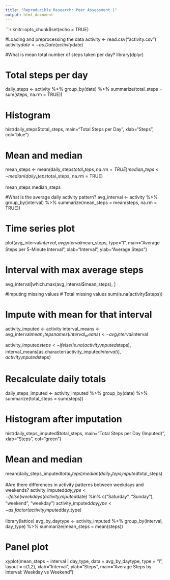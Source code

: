 ---
title: "Reproducible Research: Peer Assessment 1"
output: html_document
---

```{r setup, include=FALSE}
knitr::opts_chunk$set(echo = TRUE)

#Loading and preprocessing the data
activity <- read.csv("activity.csv")
activity$date <- as.Date(activity$date)

#What is mean total number of steps taken per day?
library(dplyr)

# Total steps per day
daily_steps <- activity %>%
  group_by(date) %>%
  summarize(total_steps = sum(steps, na.rm = TRUE))

# Histogram
hist(daily_steps$total_steps, main="Total Steps per Day", xlab="Steps", col="blue")

# Mean and median
mean_steps <- mean(daily_steps$total_steps, na.rm = TRUE)
median_steps <- median(daily_steps$total_steps, na.rm = TRUE)

mean_steps
median_steps


#What is the average daily activity pattern?
avg_interval <- activity %>%
  group_by(interval) %>%
  summarize(mean_steps = mean(steps, na.rm = TRUE))

# Time series plot
plot(avg_interval$interval, avg_interval$mean_steps, type="l", 
     main="Average Steps per 5-Minute Interval", 
     xlab="Interval", ylab="Average Steps")

# Interval with max average steps
avg_interval[which.max(avg_interval$mean_steps), ]

#Imputing missing values
# Total missing values
sum(is.na(activity$steps))

# Impute with mean for that interval
activity_imputed <- activity
interval_means <- avg_interval$mean_steps
names(interval_means) <- avg_interval$interval

activity_imputed$steps <- ifelse(is.na(activity_imputed$steps),
                                 interval_means[as.character(activity_imputed$interval)],
                                 activity_imputed$steps)

# Recalculate daily totals
daily_steps_imputed <- activity_imputed %>%
  group_by(date) %>%
  summarize(total_steps = sum(steps))

# Histogram after imputation
hist(daily_steps_imputed$total_steps, main="Total Steps per Day (Imputed)", 
     xlab="Steps", col="green")

# Mean and median
mean(daily_steps_imputed$total_steps)
median(daily_steps_imputed$total_steps)


#Are there differences in activity patterns between weekdays and weekends?
activity_imputed$day_type <- ifelse(weekdays(activity_imputed$date) %in% 
                                       c("Saturday", "Sunday"), "weekend", "weekday")
activity_imputed$day_type <- as.factor(activity_imputed$day_type)

library(lattice)
avg_by_daytype <- activity_imputed %>%
  group_by(interval, day_type) %>%
  summarize(mean_steps = mean(steps))

# Panel plot
xyplot(mean_steps ~ interval | day_type, data = avg_by_daytype, type = "l",
       layout = c(1,2), xlab="Interval", ylab="Steps",
       main="Average Steps by Interval: Weekday vs Weekend")



